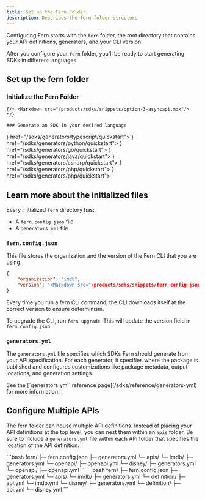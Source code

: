 ```yaml
---
title: Set up the Fern Folder
description: Describes the fern folder structure
---
```


Configuring Fern starts with the `fern` folder, the root directory that contains
your API definitions, generators, and your CLI version. 

After you configure your `fern` folder, you'll be ready to start generating SDKs
in different languages. 

## Set up the fern folder

<Steps>

<Markdown src="/products/sdks/snippets/install-cli.mdx"/>

  ### Initialize the Fern Folder

  <Markdown src="/products/sdks/snippets/initialize-fern-folder-intro.mdx"/>

  <AccordionGroup>
  <Markdown src="/products/sdks/snippets/option-1-openapi.mdx"/>

  <Accordion title="Option 2: Fern Definition">
  
  <Markdown src="/products/sdks/snippets/option-2-fern-def.mdx"/>
    </Accordion>

    {/* <Markdown src="/products/sdks/snippets/option-3-asyncapi.mdx"/> */}    
  </AccordionGroup>

    ### Generate an SDK in your desired language

  <CardGroup cols={3}>
    <Card title="TypeScript" icon={<img src="./images/icons/ts-light.svg" alt="TypeScript logo" className="h-6 w-6" noZoom />}  href="/sdks/generators/typescript/quickstart">
    </Card>
    <Card title="Python" icon={<img src="./images/icons/python-light.svg" className="h-6 w-6" noZoom />} href="/sdks/generators/python/quickstart">
    </Card>
    <Card title="Go" icon={<img src="./images/icons/go-light.svg" className="h-6 w-6" noZoom />} href="/sdks/generators/go/quickstart">
    </Card>
    <Card title="Java" icon={<img src="./images/icons/java-light.svg" className="h-6 w-6" noZoom />} href="/sdks/generators/java/quickstart">
    </Card>
    <Card title=".NET" icon={<img src="./images/icons/csharp-light.svg" className="h-6 w-6" noZoom />} href="/sdks/generators/csharp/quickstart">
    </Card>
    <Card title="PHP" icon={<img src="./images/icons/php-light.svg" className="h-6 w-6" noZoom />} href="/sdks/generators/php/quickstart">
    </Card>
    <Card title="Ruby" icon={<img src="./images/icons/ruby-light.svg" className="h-6 w-6" noZoom />} href="/sdks/generators/php/quickstart">
    </Card>
  </CardGroup>

</Steps>

## Learn more about the initialized files

Every initialized `fern` directory has:
* A `fern.config.json` file
* A `generators.yml` file

### `fern.config.json`

This file stores the organization and the version of the Fern CLI that you are
using. 

```json
{
    "organization": "imdb",
    "version": "<Markdown src="/products/sdks/snippets/fern-config-json-version.mdx"/>"
}
```

Every time you run a fern CLI command, the CLI downloads itself at the correct version to ensure 
determinism. 

<Note>To upgrade the CLI, run `fern upgrade`. This will update the version field in `fern.config.json` </Note>

### `generators.yml`

The `generators.yml` file specifies which SDKs Fern should generate from your
API specification. For each generator, it specifies where the package is
published and configures customizations like package metadata, output locations,
and generation settings.

<Info>
  See the [`generators.yml` reference page](/sdks/reference/generators-yml) for more information.
</Info>

## Configure Multiple APIs

The fern folder can house multiple API definitions. Instead of placing your API
definitions at the top level, you can nest them within an `apis` folder. Be sure
to include a `generators.yml` file within each API folder that specifies the
location of the API definition. 

<Tabs>
<Tab title="OpenAPI Definition">
```bash
fern/
  ├─ fern.config.json
  ├─ generators.yml
  └─ apis/
    └─ imdb/
        ├─ generators.yml
        └─ openapi/
          ├─ openapi.yml
    └─ disney/
        ├─ generators.yml
        └─ openapi/
          ├─ openapi.yml
```
</Tab>
<Tab title="Fern Definition">
```bash
fern/
  ├─ fern.config.json
  ├─ generators.yml
  └─ apis/
    └─ imdb/
        ├─ generators.yml
        └─ definition/
          ├─ api.yml
          └─ imdb.yml
    └─ disney/
        ├─ generators.yml
        └─ definition/
          ├─ api.yml
          └─ disney.yml
```
</Tab>
</Tabs>